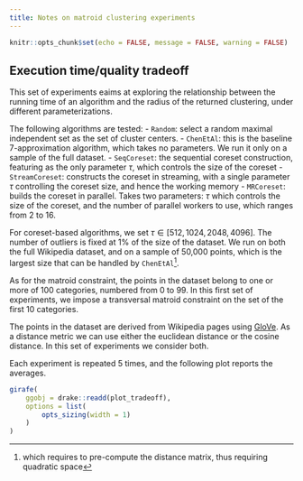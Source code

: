 ```yaml
---
title: Notes on matroid clustering experiments
---
```


```r
knitr::opts_chunk$set(echo = FALSE, message = FALSE, warning = FALSE)
```

## Execution time/quality tradeoff

This set of experiments eaims at exploring the relationship between
the running time of an algorithm and the radius of the returned clustering,
under different parameterizations.

The following algorithms are tested:
- `Random`: select a random maximal independent set as 
   the set of cluster centers.
- `ChenEtAl`: this is the baseline 7-approximation algorithm, which takes
  no parameters. We run it only on a sample of the full dataset.
- `SeqCoreset`: the sequential coreset construction, featuring as the only
  parameter $\tau$, which controls the size of the coreset
- `StreamCoreset`: constructs the coreset in streaming, with a single parameter
  $\tau$ controlling the coreset size, and hence the working memory
- `MRCoreset`: builds the coreset in parallel. Takes two parameters:
  $\tau$ which controls the size of the coreset, and the number of parallel
  workers to use, which ranges from 2 to 16.

For coreset-based algorithms, we set $\tau \in [512, 1024, 2048, 4096]$.
The number of outliers is fixed at $1\%$ of the size of the dataset.
We run on both the full Wikipedia dataset, and on a sample of 50\,000
points, which is the largest size that can be handled by
`ChenEtAl`^[which requires to pre-compute the distance matrix, thus requiring quadratic space].

As for the matroid constraint, the points in the dataset belong to one or more
of 100 categories, numbered from 0 to 99. 
In this first set of experiments, we impose a transversal matroid constraint
on the set of the first 10 categories.

The points in the dataset are derived from
Wikipedia pages using [GloVe](https://nlp.stanford.edu/projects/glove/).
As a distance metric we can use either the euclidean distance or the 
cosine distance.
In this set of experiments we consider both.

Each experiment is repeated 5 times, and the following plot
reports the averages.

```r
girafe(
    ggobj = drake::readd(plot_tradeoff),
    options = list(
        opts_sizing(width = 1)
    )
)
```
